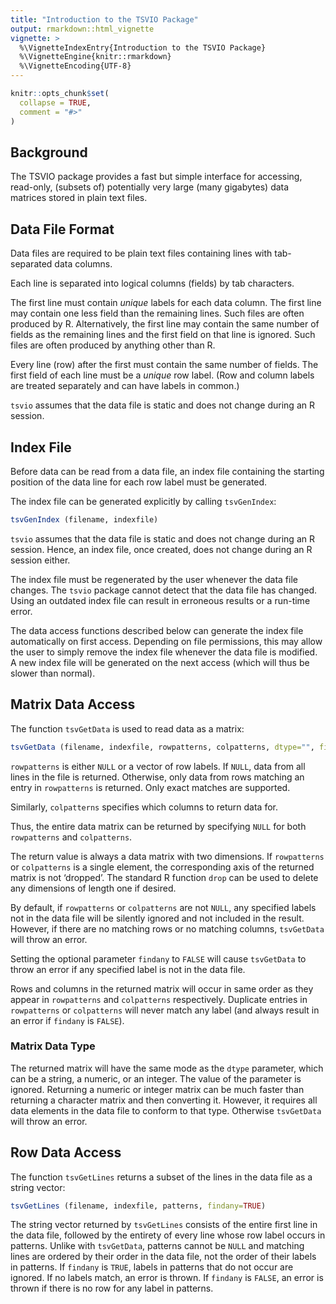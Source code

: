 ```yaml
---
title: "Introduction to the TSVIO Package"
output: rmarkdown::html_vignette
vignette: >
  %\VignetteIndexEntry{Introduction to the TSVIO Package}
  %\VignetteEngine{knitr::rmarkdown}
  %\VignetteEncoding{UTF-8}
---
```


```r
knitr::opts_chunk$set(
  collapse = TRUE,
  comment = "#>"
)
```

## Background

The TSVIO package provides a fast but simple interface for accessing, read-only, (subsets of)
potentially very large (many gigabytes) data matrices stored in plain text files.

## Data File Format

Data files are required to be plain text files containing lines with tab-separated data columns.

Each line is separated into logical columns (fields) by tab characters.

The first line must contain *unique* labels for each data column.  The first line may contain one
less field than the remaining lines.  Such files are often produced by R.  Alternatively, the
first line may contain the same number of fields as the remaining lines and the first field
on that line is ignored. Such files are often produced by anything other than R.

Every line (row) after the first must contain the same number of fields.  The first field of
each line must be a *unique* row label.  (Row and column labels are treated separately and can
have labels in common.)

`tsvio` assumes that the data file is static and does not change during an R session.

## Index File

Before data can be read from a data file, an index file containing the starting position of
the data line for each row label must be generated.

The index file can be generated explicitly by calling `tsvGenIndex`:

```r
tsvGenIndex (filename, indexfile)
```

`tsvio` assumes that the data file is static and does not change during an R session.  Hence, an
index file, once created, does not change during an R session either.

The index file must be regenerated by the user whenever the data file changes.  The `tsvio` package
cannot detect that the data file has changed.  Using an outdated index file can result
in erroneous results or a run-time error.

The data access functions described below can generate the index file automatically on first access. 
Depending on file permissions, this may allow the user to simply remove the index file whenever the
data file is modified.  A new index file will be generated on the next access (which will thus
be slower than normal).

## Matrix Data Access

The function `tsvGetData` is used to read data as a matrix:

```r
tsvGetData (filename, indexfile, rowpatterns, colpatterns, dtype="", findany=TRUE)
```

`rowpatterns` is either `NULL` or a vector of row labels.  If `NULL`, data from all lines in the file is returned.
Otherwise, only data from rows matching an entry in `rowpatterns` is returned.  Only exact
matches are supported.  

Similarly, `colpatterns` specifies which columns to return data for.

Thus, the entire data matrix can be returned by specifying `NULL` for both `rowpatterns` and `colpatterns`.

The return value is always a data matrix with two dimensions.  If `rowpatterns` or `colpatterns` is a single element, the corresponding
axis of the returned matrix is not 'dropped'.  The standard R function `drop` can be used to delete any dimensions
of length one if desired.

By default, if `rowpatterns` or `colpatterns` are not `NULL`, any specified labels not in the data file will be silently ignored and not included in the result.
However, if there are no matching rows or no matching columns, `tsvGetData` will throw an error.

Setting the optional parameter `findany` to `FALSE` will cause `tsvGetData` to throw an error if any specified label is not in the data file.

Rows and columns in the returned matrix will occur in same order as they appear in `rowpatterns` and `colpatterns` respectively.  Duplicate entries in
`rowpatterns` or `colpatterns` will never match any label (and always result in an error if `findany` is `FALSE`).

### Matrix Data Type

The returned matrix will have the same mode as the `dtype` parameter, which can be a string, a numeric, or an integer.  The value of the parameter is ignored.
Returning a numeric or integer matrix can be much faster than returning a character matrix and then converting it.  However, it requires all data elements
in the data file to conform to that type.  Otherwise `tsvGetData` will throw an error.

## Row Data Access

The function `tsvGetLines` returns a subset of the lines in the data file as a string vector:

```r
tsvGetLines (filename, indexfile, patterns, findany=TRUE)
```

The string vector returned by `tsvGetLines` consists of the entire first line in the data file, followed by the entirety of every line whose row label occurs in patterns.
Unlike with `tsvGetData`, patterns cannot be `NULL` and matching lines are ordered by their order in the data file, not the order of their labels in patterns.
If `findany` is `TRUE`, labels in patterns that do not occur are ignored.  If no labels match, an error is thrown.
If `findany` is `FALSE`, an error is thrown if there is no row for any label in patterns.

